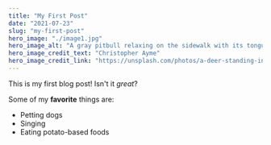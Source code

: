 ```yaml
---
title: "My First Post"
date: "2021-07-23"
slug: "my-first-post"
hero_image: "./image1.jpg"
hero_image_alt: "A gray pitbull relaxing on the sidewalk with its tongue hanging out"
hero_image_credit_text: "Christopher Ayme"
hero_image_credit_link: "https://unsplash.com/photos/a-deer-standing-in-a-field-of-tall-grass-hCSfUy3nacw"
---
```


This is my first blog post! Isn't it _great_?

Some of my **favorite** things are:

- Petting dogs
- Singing
- Eating potato-based foods
